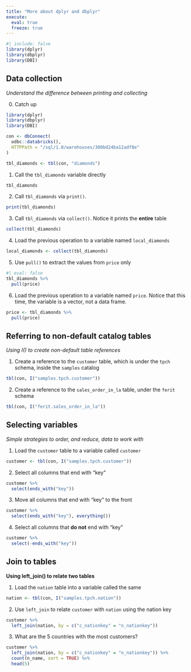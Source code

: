 ```yaml
---
title: "More about dplyr and dbplyr"
execute: 
  eval: true
  freeze: true
---
```


```r
#| include: false
library(dplyr)
library(dbplyr)
library(DBI)
```

## Data collection
*Understand the difference between printing and collecting*

0. Catch up

```r
library(dplyr)
library(dbplyr)
library(DBI)

con <- dbConnect(
  odbc::databricks(),
  HTTPPath = "/sql/1.0/warehouses/300bd24ba12adf8e"
)

tbl_diamonds <- tbl(con, "diamonds")
```


1. Call the `tbl_diamonds` variable directly

```r
tbl_diamonds
```

2. Call `tbl_diamonds` via `print()`.

```r
print(tbl_diamonds)
```

3. Call `tbl_diamonds` via `collect()`. Notice it prints the **entire** table 

```r
collect(tbl_diamonds)
```

4. Load the previous operation to a variable named `local_diamonds`

```r
local_diamonds <- collect(tbl_diamonds)
```

5. Use `pull()` to extract the values from `price` only

```r
#| eval: false
tbl_diamonds %>% 
  pull(price)
```

6. Load the previous operation to a variable named `price`. Notice that this time,
the variable is a vector, not a data frame.

```r
price <- tbl_diamonds %>% 
  pull(price)
```

## Referring to non-default catalog tables
*Using I() to create non-default table references*

1. Create a reference to the `customer` table, which is under the `tpch` schema, 
inside the `samples` catalog

```r
tbl(con, I("samples.tpch.customer"))
```

2. Create a reference to the `sales_order_in_la` table, under the `ferit` schema

```r
tbl(con, I("ferit.sales_order_in_la"))
```

## Selecting variables
*Simple strategies to order, and reduce, data to work with*

1. Load the `customer` table to a variable called `customer` 

```r
customer <- tbl(con, I("samples.tpch.customer"))
```
2. Select all columns that end with "key"

```r
customer %>% 
  select(ends_with("key"))
```

3. Move all columns that end with "key" to the front

```r
customer %>% 
  select(ends_with("key"), everything())
```

4. Select all columns that **do not** end with "key"

```r
customer %>% 
  select(-ends_with("key"))
```


## Join to tables
**Using left_join() to relate two tables**

1. Load the `nation` table into a variable called the same

```r
nation <- tbl(con, I("samples.tpch.nation"))
```

2. Use `left_join` to relate `customer` with `nation` using the nation key 

```r
customer %>% 
  left_join(nation, by = c("c_nationkey" = "n_nationkey"))
```

3. What are the 5 countries with the most customers?

```r
customer %>% 
  left_join(nation, by = c("c_nationkey" = "n_nationkey")) %>% 
  count(n_name, sort = TRUE) %>% 
  head(5)
```
